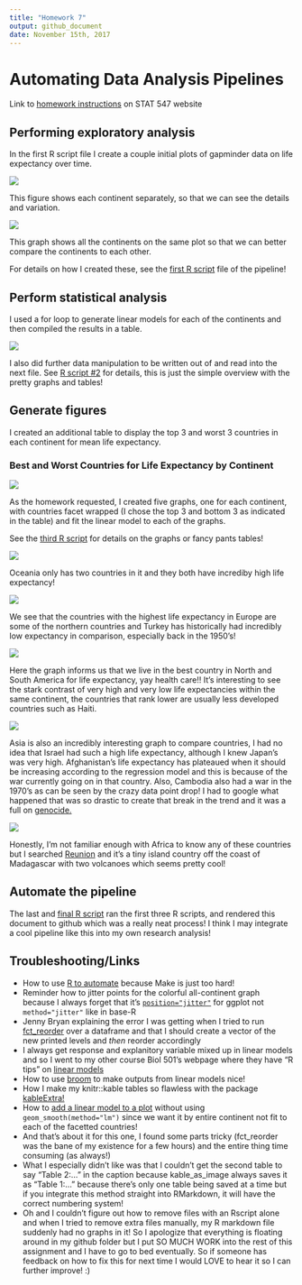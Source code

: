 ```yaml
---
title: "Homework 7"
output: github_document
date: November 15th, 2017
---
```


# Automating Data Analysis Pipelines

Link to [homework instructions](http://stat545.com/hw07_automation.html) on STAT 547 website

## Performing exploratory analysis

In the first R script file I create a couple initial plots of gapminder data on life expectancy over time.

![](life-exp-over-time-each-continent.png)

This figure shows each continent separately, so that we can see the details and variation.

![](life-exp-over-time-all-continents.png)

This graph shows all the continents on the same plot so that we can better compare the continents to each other.

For details on how I created these, see the [first R script](https://github.com/vanflad/STAT547-hw-fladmark-vanessa/blob/master/Homework%207/hw07-1.R) file of the pipeline!

## Perform statistical analysis

I used a for loop to generate linear models for each of the continents and then compiled the results in a table.

![](linear-model-outputs-table.png)

I also did further data manipulation to be written out of and read into the next file. See [R script #2](https://github.com/vanflad/STAT547-hw-fladmark-vanessa/blob/master/Homework%207/hw07-2.R) for details, this is just the simple overview with the pretty graphs and tables!

## Generate figures

I created an additional table to display the top 3 and worst 3 countries in each continent for mean life expectancy.

### Best and Worst Countries for Life Expectancy by Continent
![](best-worst-country-by-life-exp.png)

As the homework requested, I created five graphs, one for each continent, with countries facet wrapped (I chose the top 3 and bottom 3 as indicated in the table) and fit the linear model to each of the graphs.

See the [third R script](https://github.com/vanflad/STAT547-hw-fladmark-vanessa/blob/master/Homework%207/hw07-3.R) for details on the graphs or fancy pants tables!

![](oceania-life-exp-by-country.png)

Oceania only has two countries in it and they both have incrediby high life expectancy!

![](europe-life-exp-by-country.png)

We see that the countries with the highest life expectancy in Europe are some of the northern countries and Turkey has historically had incredibly low expectancy in comparison, especially back in the 1950's!

![](americas-life-exp-by-country.png)

Here the graph informs us that we live in the best country in North and South America for life expectancy, yay health care!! It's interesting to see the stark contrast of very high and very low life expectancies within the same continent, the countries that rank lower are usually less developed countries such as Haiti.

![](asia-life-exp-by-country.png)

Asia is also an incredibly interesting graph to compare countries, I had no idea that Israel had such a high life expectancy, although I knew Japan's was very high. Afghanistan's life expectancy has plateaued when it should be increasing according to the regression model and this is because of the war currently going on in that country. Also, Cambodia also had a war in the 1970's as can be seen by the crazy data point drop! I had to google what happened that was so drastic to create that break in the trend and it was a full on [genocide.](https://en.wikipedia.org/wiki/Cambodian_genocide)

![](africa-life-exp-by-country.png)

Honestly, I'm not familiar enough with Africa to know any of these countries but I searched [Reunion](https://en.wikipedia.org/wiki/R%C3%A9union) and it's a tiny island country off the coast of Madagascar with two volcanoes which seems pretty cool!

## Automate the pipeline

The last and [final R script](https://github.com/vanflad/STAT547-hw-fladmark-vanessa/blob/master/Homework%207/hw07-master.R) ran the first three R scripts, and rendered this document to github which was a really neat process! I think I may integrate a cool pipeline like this into my own research analysis!

## Troubleshooting/Links

* How to use [R to automate](https://github.com/STAT545-UBC/STAT545-UBC.github.io/blob/master/automation10_holding-area/01_automation-example_just-r/Makefile.R) because Make is just too hard!
* Reminder how to jitter points for the colorful all-continent graph because I always forget that it's [`position="jitter"`](http://ggplot2.tidyverse.org/reference/geom_jitter.html) for ggplot not `method="jitter"` like in base-R
* Jenny Bryan explaining the error I was getting when I tried to run [fct_reorder](https://github.com/STAT545-UBC/Discussion/issues/488) over a dataframe and that I should create a vector of the new printed levels and *then* reorder accordingly
* I always get response and explanitory variable mixed up in linear models and so I went to my other course Biol 501's webpage where they have "R tips" on [linear models](https://www.zoology.ubc.ca/~schluter/R/fit-model/)
* How to use [broom](https://github.com/tidyverse/broom) to make outputs from linear models nice!
* How I make my knitr::kable tables so flawless with the package [kableExtra!](https://haozhu233.github.io/kableExtra/awesome_table_in_pdf.pdf)
* How to [add a linear model to a plot](https://stackoverflow.com/questions/15633714/adding-a-regression-line-on-a-ggplot) without using `geom_smooth(method="lm")` since we want it by entire continent not fit to each of the facetted countries!
* And that's about it for this one, I found some parts tricky (fct_reorder was the bane of my existence for a few hours) and the entire thing time consuming (as always!)
* What I especially didn't like was that I couldn't get the second table to say "Table 2:..." in the caption because kable_as_image always saves it as "Table 1:..." because there's only one table being saved at a time but if you integrate this method straight into RMarkdown, it will have the correct numbering system!
* Oh and I couldn't figure out how to remove files with an Rscript alone and when I tried to remove extra files manually, my R markdown file suddenly had no graphs in it! So I apologize that everything is floating around in my github folder but I put SO MUCH WORK into the rest of this assignment and I have to go to bed eventually. So if someone has feedback on how to fix this for next time I would LOVE to hear it so I can further improve! :)